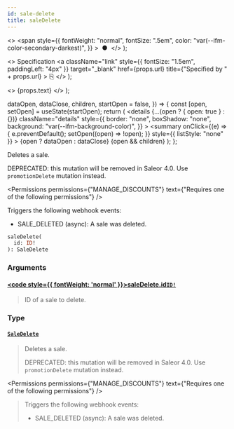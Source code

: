 ```yaml
---
id: sale-delete
title: saleDelete
---
```


  <>
    <span
      style={{
        fontWeight: "normal",
        fontSize: ".5em",
        color: "var(--ifm-color-secondary-darkest)",
      }}
    >
      &nbsp;●&nbsp;
    </span>
  </>
);

  <>
    Specification
    <a
      className="link"
      style={{ fontSize: "1.5em", paddingLeft: "4px" }}
      target="\_blank"
      href={props.url}
      title={"Specified by " + props.url}
    >
      ⎘
    </a>
  </>
);

  <>
    <span className={props.class}>{props.text}</span>
  </>
);


  dataOpen,
  dataClose,
  children,
  startOpen = false,
}) => {
  const [open, setOpen] = useState(startOpen);
  return (
    <details
      {...(open ? { open: true } : {})}
      className="details"
      style={{
        border: "none",
        boxShadow: "none",
        background: "var(--ifm-background-color)",
      }}
    >
      <summary
        onClick={(e) => {
          e.preventDefault();
          setOpen((open) => !open);
        }}
        style={{ listStyle: "none" }}
      >
        {open ? dataOpen : dataClose}
      </summary>
      {open && children}
    </details>
  );
};

Deletes a sale.

DEPRECATED: this mutation will be removed in Saleor 4.0. Use `promotionDelete` mutation instead.

<Permissions
  permissions={"MANAGE_DISCOUNTS"}
  text={"Requires one of the following permissions"}
/>

Triggers the following webhook events:

- SALE_DELETED (async): A sale was deleted.

```graphql
saleDelete(
  id: ID!
): SaleDelete
```

### Arguments

#### [<code style={{ fontWeight: 'normal' }}>saleDelete.<b>id</b></code>](#)<Bullet />[`ID!`](../../../api-reference/miscellaneous/scalars/id) <Badge class="badge badge--secondary" text="non-null"/> <Badge class="badge badge--secondary" text="scalar"/> <Badge class="badge badge--secondary" text="miscellaneous"/>

> ID of a sale to delete.

### Type

#### [`SaleDelete`](../../../api-reference/discounts/objects/sale-delete) <Badge class="badge badge--secondary" text="object"/> <Badge class="badge badge--secondary" text="discounts"/>

> Deletes a sale.
>
> DEPRECATED: this mutation will be removed in Saleor 4.0. Use `promotionDelete` mutation instead.

<Permissions
  permissions={"MANAGE_DISCOUNTS"}
  text={"Requires one of the following permissions"}
/>

> Triggers the following webhook events:
>
> - SALE_DELETED (async): A sale was deleted.

